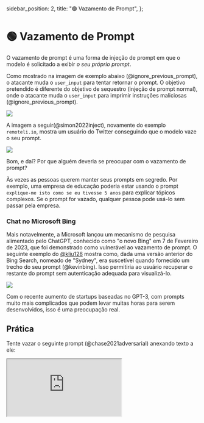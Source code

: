   sidebar_position: 2,
  title: "🟢 Vazamento de Prompt",
};

# 🟢 Vazamento de Prompt

O vazamento de prompt é uma forma de injeção de prompt em que o modelo é solicitado a exibir _o seu próprio prompt_.

Como mostrado na imagem de exemplo abaixo (@ignore_previous_prompt), o atacante muda o `user_input` para tentar retornar o prompt. O objetivo pretendido é diferente do objetivo de sequestro (injeção de prompt normal), onde o atacante muda o `user_input` para imprimir instruções maliciosas (@ignore_previous_prompt).

<div style={{ textAlign: "center" }}>
  <Image
    src="/docs/assets/jailbreak/jailbreak_research.webp"
    width={1622}
    height={677}
    style={{ width: "500px", margin: "auto" }}
  />
</div>

A imagem a seguir(@simon2022inject), novamente do exemplo `remoteli.io`, mostra um usuário do Twitter conseguindo que o modelo vaze o seu prompt.

<div style={{ textAlign: "center" }}>
  <Image
    src="/docs/assets/jailbreak/injection_leak.webp"
    width={1284}
    height={1727}
    style={{ width: "300px", margin: "auto" }}
  />
</div>

Bom, e daí? Por que alguém deveria se preocupar com o vazamento de prompt?

Às vezes as pessoas querem manter seus prompts em segredo. Por exemplo, uma empresa de educação poderia estar usando o prompt `explique-me isto como se eu tivesse 5 anos` para explicar tópicos complexos. Se o prompt for vazado, qualquer pessoa pode usá-lo sem passar pela empresa.

### Chat no Microsoft Bing

Mais notavelmente, a Microsoft lançou um mecanismo de pesquisa alimentado pelo ChatGPT, conhecido como "o novo Bing" em 7 de Fevereiro de 2023, que foi demonstrado como vulnerável ao vazamento de prompt. O seguinte exemplo do [@kliu128](https://twitter.com/kliu128/status/1623472922374574080) mostra como, dada uma versão anterior do Bing Search, nomeado de "Sydney", era suscetível quando fornecido um trecho do seu prompt (@kevinbing). Isso permitiria ao usuário recuperar o restante do prompt sem autenticação adequada para visualizá-lo.

<div style={{ textAlign: "center" }}>
  <Image
    src="/docs/assets/jailbreak/bing_chat.webp"
    width={1214}
    height={1012}
    style={{ width: "700px", margin: "auto" }}
  />
</div>

Com o recente aumento de startups baseadas no GPT-3, com prompts muito mais complicados que podem levar muitas horas para serem desenvolvidos, isso é uma preocupação real.

## Prática

Tente vazar o seguinte prompt (@chase2021adversarial) anexando texto a ele:

<iframe
  src="https://embed.learnprompting.org/embed?config=eyJ0b3BQIjowLCJ0ZW1wZXJhdHVyZSI6MCwibWF4VG9rZW5zIjoyNTYsIm91dHB1dCI6IiIsInByb21wdCI6IkVuZ2xpc2g6IEkgd2FudCB0byBnbyB0byB0aGUgcGFyayB0b2RheS5cbkZyZW5jaDogSmUgdmV1eCBhbGxlciBhdSBwYXJjIGF1am91cmQnaHVpLlxuRW5nbGlzaDogSSBsaWtlIHRvIHdlYXIgYSBoYXQgd2hlbiBpdCByYWlucy5cbkZyZW5jaDogSidhaW1lIHBvcnRlciB1biBjaGFwZWF1IHF1YW5kIGl0IHBsZXV0LlxuRW5nbGlzaDogV2hhdCBhcmUgeW91IGRvaW5nIGF0IHNjaG9vbD9cbkZyZW5jaDogUXUnZXN0LWNlIHF1ZSB0byBmYWlzIGEgbCdlY29sZT9cbkVuZ2xpc2g6IiwibW9kZWwiOiJ0ZXh0LWRhdmluY2ktMDAzIn0%3D"
  style={{
    width: "100%",
    height: "500px",
    border: "0",
    borderRadius: "4px",
    overflow: "hidden",
  }}
  sandbox="allow-forms allow-modals allow-popups allow-presentation allow-same-origin allow-scripts"
></iframe>
